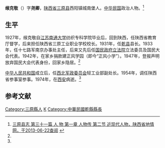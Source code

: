 '''缑克敬'''（{{bd|1889年||1974年|}}）字'''尧卿'''，[[陕西省|陕西省]][[三原县|三原县]]西阳镇城南堡人。[[中华民国|中华民国]]政治人物。<ref name=sxdq>[http://www.sxsdq.cn/dqzlk/dfz_sxz/syxz/201002/t20100224_173359.htm 三原县志 第三十一篇 人 物  第一章 人物传  第二节 近现代人物，陕西省地情网，于2013-06-22查阅] {{webarchive|url=https://web.archive.org/web/20160304054252/http://www.sxsdq.cn/dqzlk/dfz_sxz/syxz/201002/t20100224_173359.htm |date=2016-03-04 }}</ref>

==生平==
1927年，缑克敬自[[江苏|江苏]][[南通大学|南通大学]]纺织专科学院毕业后，回到陕西，任陕西省教育厅督学，后来担任陕西省三原工业职业学校校长。1931年，任[[乾县|乾县]]县长。1933年，任十七路军南京办事处主任，后来又先后任[[国民政府|国民政府]][[立法院|立法院]]立法委员及国民大会代表。1942年，在家乡捐款建正风学园（即今“正风小学”）。1947年，登报声明放弃国民大会代表身份，回家乡隐居。<ref name=sxdq/>

[[中华人民共和国|中华人民共和国]]成立后，任[[西北军政委员会|西北军政委员会]]轻工业部副处长。1954年，调任陕西省参事室参事。1974年，在[[西安|西安]]病逝。<ref name=sxdq/>

==参考文献==
{{reflist}}

{{第4屆中華民國訓政時期立法委員名單}}
{{DEFAULTSORT:Gou}}
[[Category:三原縣人|Category:三原縣人]]
[[Category:緱姓|K]]
[[Category:中華民國乾縣縣長|Category:中華民國乾縣縣長]]